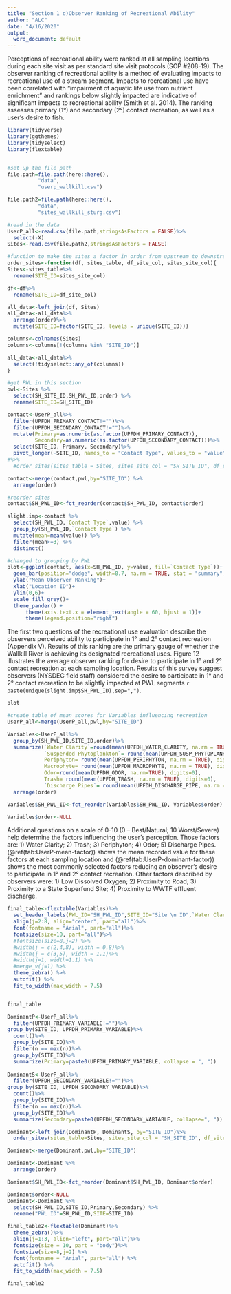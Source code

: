```yaml
---
title: "Section 1 d)Observer Ranking of Recreational Ability"
author: "ALC"
date: "4/16/2020"
output:
  word_document: default
---
```


Perceptions of recreational ability were ranked at all sampling locations during each site visit as per standard site visit protocols (SOP #208-19). The observer ranking of recreational ability is a method of evaluating impacts to recreational use of a stream segment. Impacts to recreational use have been correlated with “impairment of aquatic life use from nutrient enrichment” and rankings below slightly impacted are indicative of significant impacts to recreational ability (Smith et al. 2014). The ranking assesses primary (1°) and secondary (2°) contact recreation, as well as a user’s desire to fish. 


```r
library(tidyverse)
library(ggthemes)
library(tidyselect)
library(flextable)


#set up the file path
file.path=file.path(here::here(),
          "data",
          "userp_wallkill.csv")

file.path2=file.path(here::here(),
          "data",
          "sites_wallkill_sturg.csv")

```

```r
#read in the data
UserP_all<-read.csv(file.path,stringsAsFactors = FALSE)%>%
  select(-X)
Sites<-read.csv(file.path2,stringsAsFactors = FALSE)
```

```r
#function to make the sites a factor in order from upstream to downstream
order_sites<-function(df, sites_table, df_site_col, sites_site_col){
Sites<-sites_table%>%
  rename(SITE_ID=sites_site_col)

df<-df%>%
  rename(SITE_ID=df_site_col)

all_data<-left_join(df, Sites)
all_data<-all_data%>%
  arrange(order)%>%
  mutate(SITE_ID=factor(SITE_ID, levels = unique(SITE_ID)))

columns<-colnames(Sites)
columns<-columns[!(columns %in% "SITE_ID")]

all_data<-all_data%>%
  select(!tidyselect::any_of(columns))
}
```


```r

#get PWL in this section
pwl<-Sites %>% 
  select(SH_SITE_ID,SH_PWL_ID,order) %>% 
  rename(SITE_ID=SH_SITE_ID)

contact<-UserP_all%>%
  filter(UPFDH_PRIMARY_CONTACT!="")%>%
  filter(UPFDH_SECONDARY_CONTACT!="")%>%
  mutate(Primary=as.numeric(as.factor(UPFDH_PRIMARY_CONTACT)),
         Secondary=as.numeric(as.factor(UPFDH_SECONDARY_CONTACT)))%>%
  select(SITE_ID, Primary, Secondary)%>%
  pivot_longer(-SITE_ID, names_to = "Contact Type", values_to = "value")
#%>%
  #order_sites(sites_table = Sites, sites_site_col = "SH_SITE_ID", df_site_col = "SITE_ID")

contact<-merge(contact,pwl,by="SITE_ID") %>% 
  arrange(order)

#reorder sites
contact$SH_PWL_ID<-fct_reorder(contact$SH_PWL_ID, contact$order)

slight.imp<-contact %>% 
  select(SH_PWL_ID,`Contact Type`,value) %>%
  group_by(SH_PWL_ID,`Contact Type`) %>% 
  mutate(mean=mean(value)) %>% 
  filter(mean>=3) %>% 
  distinct()

#changed to grouping by PWL
plot<-ggplot(contact, aes(x=SH_PWL_ID, y=value, fill=`Contact Type`))+
  geom_bar(position="dodge", width=0.7, na.rm = TRUE, stat = "summary", fun.y = "mean")+
  ylab("Mean Observer Ranking")+
  xlab("Location ID")+
  ylim(0,6)+
  scale_fill_grey()+
  theme_pander() +
      theme(axis.text.x = element_text(angle = 60, hjust = 1))+
      theme(legend.position="right")

```
The first two questions of the recreational use evaluation describe the observers perceived ability to participate in 1° and 2° contact recreation (Appendix V). Results of this ranking are the primary gauge of whether the Wallkill River is achieving its designated recreational uses. Figure 12 illustrates the average observer ranking for desire to participate in 1° and 2° contact recreation at each sampling location. Results of this survey suggest observers (NYSDEC field staff) considered the desire to participate in 1° and 2° contact recreation to be slightly impacted at PWL segments `r paste(unique(slight.imp$SH_PWL_ID),sep=",")`.

```r
plot
```
\newpage

```r
#create table of mean scores for Variables influencing recreation
UserP_all<-merge(UserP_all,pwl,by="SITE_ID")

Variables<-UserP_all%>%
  group_by(SH_PWL_ID,SITE_ID,order)%>%
  summarize(`Water Clarity`=round(mean(UPFDH_WATER_CLARITY, na.rm = TRUE), digits=0),
            `Suspended Phytoplankton`= round(mean(UPFDH_SUSP_PHYTOPLANKTON, na.rm = TRUE),digits=0),
            Periphyton= round(mean(UPFDH_PERIPHYTON, na.rm = TRUE), digits=0),
            Macrophyte= round(mean(UPFDH_MACROPHYTE, na.rm = TRUE), digits=0),
            Odor=round(mean(UPFDH_ODOR, na.rm=TRUE), digits=0),
            Trash= round(mean(UPFDH_TRASH, na.rm = TRUE), digits=0),
            `Discharge Pipes`= round(mean(UPFDH_DISCHARGE_PIPE, na.rm = TRUE), digits=0)) %>% 
  arrange(order)

Variables$SH_PWL_ID<-fct_reorder(Variables$SH_PWL_ID, Variables$order)

Variables$order<-NULL

```

Additional questions on a scale of 0-10 (0 – Best/Natural; 10 Worst/Severe) help determine the factors influencing the user’s perception. Those factors are: 1) Water Clarity; 2) Trash; 3) Periphyton; 4) Odor; 5) Discharge Pipes. (@ref(tab:UserP-mean-factor)) shows the mean recorded value for these factors at each sampling location and (@ref(tab:UserP-dominant-factor)) shows the most commonly selected factors reducing an observer’s desire to participate in 1° and 2° contact recreation. Other factors described by observers were: 1) Low Dissolved Oxygen; 2) Proximity to Road; 3) Proximity to a State Superfund Site; 4) Proximity to WWTF effluent discharge.

```r
final_table<-flextable(Variables)%>%
  set_header_labels(PWL_ID="SH_PWL_ID",SITE_ID="Site \n ID",`Water Clarity`="Water \n Clarity", `Suspended Phytoplankton`="Suspended \nPhytoplankton", Periphyton="Periphyton", Odor="Odor", Trash="Trash", `Discharge Pipes`= "Dishcarge \n Pipes")%>%
  align(j=2:8, align="center", part="all")%>%
  font(fontname = "Arial", part="all")%>%
  fontsize(size=10, part="all")%>%
  #fontsize(size=8,j=2) %>% 
  #width(j = c(2,4,8), width = 0.8)%>%
  #width(j = c(3,5), width = 1.1)%>%
  #width(j=1, width=1.1) %>% 
  #merge_v(j=1) %>% 
  theme_zebra() %>% 
  autofit() %>% 
  fit_to_width(max_width = 7.5)


final_table
```

\newpage

```r

DominantP<-UserP_all%>%
  filter(UPFDH_PRIMARY_VARIABLE!="")%>%
group_by(SITE_ID, UPFDH_PRIMARY_VARIABLE)%>%
  count()%>%
  group_by(SITE_ID)%>%
  filter(n == max(n))%>%
  group_by(SITE_ID)%>%
  summarize(Primary=paste0(UPFDH_PRIMARY_VARIABLE, collapse = ", "))
  
DominantS<-UserP_all%>%
  filter(UPFDH_SECONDARY_VARIABLE!="")%>%
group_by(SITE_ID, UPFDH_SECONDARY_VARIABLE)%>%
  count()%>%
  group_by(SITE_ID)%>%
  filter(n == max(n))%>%
  group_by(SITE_ID)%>%
  summarize(Secondary=paste0(UPFDH_SECONDARY_VARIABLE, collapse=", "))

Dominant<-left_join(DominantP, DominantS, by="SITE_ID")%>%
  order_sites(sites_table=Sites, sites_site_col = "SH_SITE_ID", df_site_col = "SITE_ID")

Dominant<-merge(Dominant,pwl,by="SITE_ID")

Dominant<-Dominant %>% 
  arrange(order)

Dominant$SH_PWL_ID<-fct_reorder(Dominant$SH_PWL_ID, Dominant$order)

Dominant$order<-NULL
Dominant<-Dominant %>% 
  select(SH_PWL_ID,SITE_ID,Primary,Secondary) %>% 
  rename("PWL ID"=SH_PWL_ID,SITE=SITE_ID)


```


```r
final_table2<-flextable(Dominant)%>%
  theme_zebra()%>%
  align(j=1:3, align="left", part="all")%>%
  fontsize(size = 10, part = "body")%>%
  fontsize(size=8,j=2) %>% 
  font(fontname = "Arial", part="all") %>% 
  autofit() %>% 
  fit_to_width(max_width = 7.5)

final_table2
```



